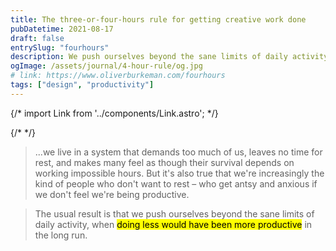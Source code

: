 ```yaml
---
title: The three-or-four-hours rule for getting creative work done
pubDatetime: 2021-08-17
draft: false
entrySlug: "fourhours"
description: We push ourselves beyond the sane limits of daily activity when doing less would have been more productive in the long run.
ogImage: /assets/journal/4-hour-rule/og.jpg
# link: https://www.oliverburkeman.com/fourhours
tags: ["design", "productivity"]
---
```


{/* import Link from '../components/Link.astro'; */}

{/* <Link title="The three-or-four-hours rule for getting creative work done" href="https://www.oliverburkeman.com/fourhours" /> */}


<LinkCard
  type="Source"
  url="https://www.oliverburkeman.com/fourhours"
  title="The three-or-four-hours rule for getting creative work done"
  domain="oliverburkeman.com"
/>

> ...we live in a system that demands too much of us, leaves no time for rest, and makes many feel as though their survival depends on working impossible hours. But it's also true that we're increasingly the kind of people who don't want to rest – who get antsy and anxious if we don't feel we're being productive.

> The usual result is that we push ourselves beyond the sane limits of daily activity, when <mark>doing less would have been more productive</mark> in the long run.
